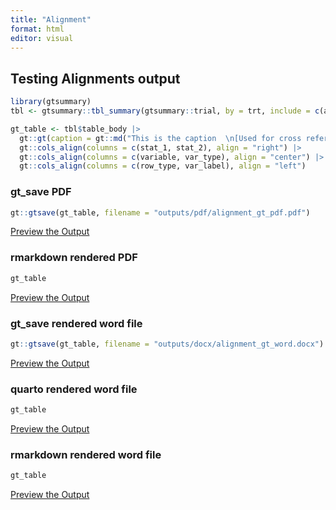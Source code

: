 ```yaml
---
title: "Alignment"
format: html
editor: visual
---
```


## Testing Alignments output


```r

library(gtsummary)
tbl <- gtsummary::tbl_summary(gtsummary::trial, by = trt, include = c(age, grade), missing = "always", label = list(age = "Age")) |> add_overall()

gt_table <- tbl$table_body |> 
  gt::gt(caption = gt::md("This is the caption  \n[Used for cross referencing in Quarto]")) |> 
  gt::cols_align(columns = c(stat_1, stat_2), align = "right") |> 
  gt::cols_align(columns = c(variable, var_type), align = "center") |>
  gt::cols_align(columns = c(row_type, var_label), align = "left")
```

### gt_save PDF

```r
gt::gtsave(gt_table, filename = "outputs/pdf/alignment_gt_pdf.pdf")
```

[Preview the Output](outputs/pdf/alignment_gt_pdf.pdf)

### rmarkdown rendered PDF

```r
gt_table
```

[Preview the Output](outputs/pdf/alignment_rmd_pdf.pdf)

### gt_save rendered word file

```r
gt::gtsave(gt_table, filename = "outputs/docx/alignment_gt_word.docx")
```

[Preview the Output](outputs/docx/alignment_gt_word.docx)

### quarto rendered word file

```r
gt_table
```

[Preview the Output](outputs/docx/alignment_qmd_word.docx)

### rmarkdown rendered word file

```r
gt_table
```

[Preview the Output](outputs/docx/alignment_rmd_word.docx)
